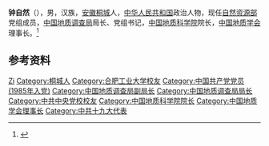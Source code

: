 '''钟自然'''（{{bd|1962年|8月|}}），男，汉族，[[安徽|安徽]][[桐城|桐城]]人，[[中华人民共和国|中华人民共和国]]政治人物，现任[[中华人民共和国自然资源部|自然资源部]]党组成员，[[中国地质调查局|中国地质调查局]]局长、党组书记，[[中国地质科学院|中国地质科学院]]院长，[[中国地质学会|中国地质学会]]理事长。<ref>{{Cite web|title=钟自然|url=http://www.geosociety.org.cn/?category=Z2VvY2hhaXJtYW4=|accessdate=2021-01-07|work=中国地质学会}}</ref>

== 参考资料 ==
{{reflist}}

{{中国人物小作品}}

{{Authority control}}
{{DEFAULTSORT:Zhong钟}}
[[Category:钟姓|Zi]]
[[Category:桐城人|Category:桐城人]]
[[Category:合肥工业大学校友|Category:合肥工业大学校友]]
[[Category:中国共产党党员_(1985年入党)|Category:中国共产党党员 (1985年入党)]]
[[Category:中国地质调查局副局长|Category:中国地质调查局副局长]]
[[Category:中国地质调查局局长|Category:中国地质调查局局长]]
[[Category:中共中央党校校友|Category:中共中央党校校友]]
[[Category:中国地质科学院院长|Category:中国地质科学院院长]]
[[Category:中国地质学会理事长|Category:中国地质学会理事长]]
[[Category:中共十九大代表|Category:中共十九大代表]]